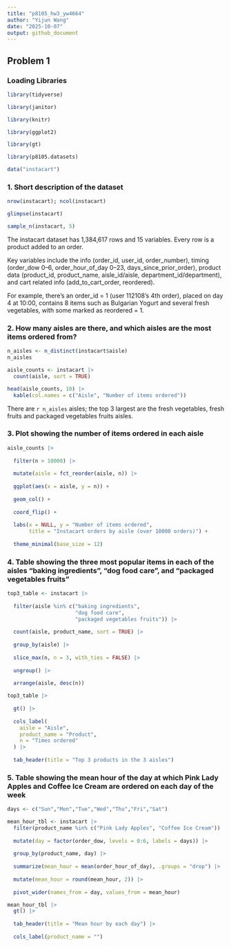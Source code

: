 ```yaml
---
title: "p8105_hw3_yw4664"
author: "Yijun Wang"
date: "2025-10-07"
output: github_document
---
```


## Problem 1

### Loading Libraries

```r
library(tidyverse)

library(janitor)

library(knitr)

library(ggplot2)

library(gt)

library(p8105.datasets)

data("instacart")
```

### 1. Short description of the dataset

```r

nrow(instacart); ncol(instacart)

glimpse(instacart)

sample_n(instacart, 5)

```
The instacart dataset has 1,384,617 rows and 15 variables. Every row is a product added to an order.

Key variables include the info (order_id, user_id, order_number), timing (order_dow 0–6, order_hour_of_day 0–23, days_since_prior_order), product data (product_id, product_name, aisle_id/aisle, department_id/department), and cart related info (add_to_cart_order, reordered).

For example, there's an order_id = 1 (user 112108’s 4th order), placed on day 4 at 10:00, contains 8 items such as Bulgarian Yogurt and several fresh vegetables, with some marked as reordered = 1.

### 2. How many aisles are there, and which aisles are the most items ordered from?

```r

n_aisles <- n_distinct(instacart$aisle)
n_aisles

aisle_counts <- instacart |> 
  count(aisle, sort = TRUE)

head(aisle_counts, 10) |> 
  kable(col.names = c("Aisle", "Number of items ordered"))

```
There are ```r n_aisles``` aisles; the top 3 largest are the fresh vegetables, fresh fruits and packaged vegetables fruits aisles.

### 3. Plot showing the number of items ordered in each aisle

```r

aisle_counts |> 
  
  filter(n > 10000) |>
  
  mutate(aisle = fct_reorder(aisle, n)) |>
  
  ggplot(aes(x = aisle, y = n)) +
  
  geom_col() +
  
  coord_flip() +
  
  labs(x = NULL, y = "Number of items ordered",
       title = "Instacart orders by aisle (over 10000 orders)") +
  
  theme_minimal(base_size = 12)

```

### 4. Table showing the three most popular items in each of the aisles “baking ingredients”, “dog food care”, and “packaged vegetables fruits”

```r
top3_table <- instacart |>
  
  filter(aisle %in% c("baking ingredients",
                      "dog food care",
                      "packaged vegetables fruits")) |>
  
  count(aisle, product_name, sort = TRUE) |>
  
  group_by(aisle) |>
  
  slice_max(n, n = 3, with_ties = FALSE) |>
  
  ungroup() |>
  
  arrange(aisle, desc(n))

top3_table |>
  
  gt() |>
  
  cols_label(
    aisle = "Aisle",
    product_name = "Product",
    n = "Times ordered"
  ) |>
  
  tab_header(title = "Top 3 products in the 3 aisles")

```

### 5. Table showing the mean hour of the day at which Pink Lady Apples and Coffee Ice Cream are ordered on each day of the week

```r
days <- c("Sun","Mon","Tue","Wed","Thu","Fri","Sat")

mean_hour_tbl <- instacart |>
  filter(product_name %in% c("Pink Lady Apples", "Coffee Ice Cream")) |>
  
  mutate(day = factor(order_dow, levels = 0:6, labels = days)) |>
  
  group_by(product_name, day) |>
  
  summarize(mean_hour = mean(order_hour_of_day), .groups = "drop") |>
  
  mutate(mean_hour = round(mean_hour, 2)) |>
  
  pivot_wider(names_from = day, values_from = mean_hour)

mean_hour_tbl |> 
  gt() |>
  
  tab_header(title = "Mean hour by each day") |>
  
  cols_label(product_name = "") 

```
